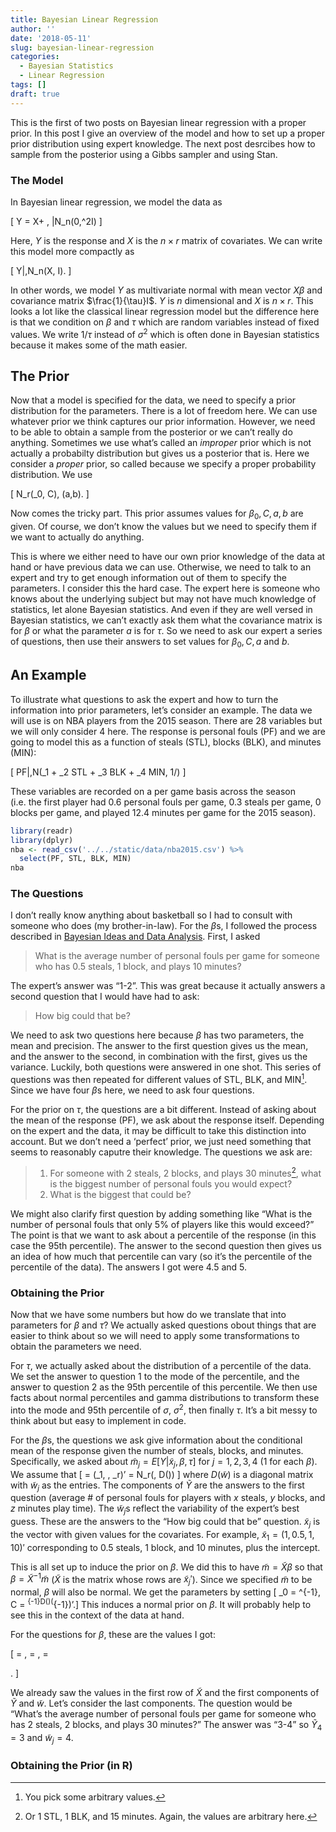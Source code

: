 ```yaml
---
title: Bayesian Linear Regression
author: ''
date: '2018-05-11'
slug: bayesian-linear-regression
categories:
  - Bayesian Statistics
  - Linear Regression
tags: []
draft: true
---
```


This is the first of two posts on Bayesian linear regression with a proper prior. In this post I give an overview of the model and how to set up a proper prior distribution using expert knowledge. The next post desrcibes how to sample from the posterior using a Gibbs sampler and using Stan.

### The Model

In Bayesian linear regression, we model the data as

\[ Y = X\beta + \varepsilon, \hspace{10pt} \varepsilon|\sigma \sim N_n(0,\sigma^2I) \]


Here, $Y$ is the response and $X$ is the $n \times r$ matrix of covariates. We can write this model more compactly as

\[ Y|\beta,\tau \sim N_n\left(X\beta, \frac{1}{\tau} I\right). \]

In other words, we model $Y$ as multivariate normal with mean vector $X\beta$ and covariance matrix $\frac{1}{\tau}I$. $Y$ is $n$ dimensional and $X$ is $n \times r$. This looks a lot like the classical linear regression model but the difference here is that we condition on $\beta$ and $\tau$ which are random variables instead of fixed values. We write $1 / \tau$ instead of $\sigma^2$ which is often done in Bayesian statistics because it makes some of the math easier.


## The Prior

Now that a model is specified for the data, we need to specify a prior distribution for the parameters. There is a lot of freedom here. We can use whatever prior  we think captures our prior information. However, we need to be able to obtain a sample from the posterior or we can't really do anything. Sometimes we use what's called an *improper* prior which is not actually a probabilty distribution but gives us a posterior that is. Here we consider a *proper* prior, so called because we specify a proper probability distribution. We use

\[ \beta \sim N_r(\beta_0, C), \hspace{10pt} \tau \sim \text{Gamma}(a,b). \]

Now comes the tricky part. This prior assumes values for $\beta_0, C, a, b$ are given. Of course, we don't know the values but we need to specify them if we want to actually do anything. 

This is where we either need to have our own prior knowledge of the data at hand or have previous data we can use. Otherwise, we need to talk to an expert and try to get enough information out of them to specify the parameters. I consider this the hard case. The expert here is someone who knows about the underlying subject but may not have much knowledge of statistics, let alone Bayesian statistics. And even if they are well versed in Bayesian statistics, we can't exactly ask them what the covariance matrix is for $\beta$ or what the parameter $a$ is for $\tau$. So we need to ask our expert a series of questions, then use their answers to set values for $\beta_0, C, a$ and $b$.

## An Example

To illustrate what questions to ask the expert and how to turn the information into prior parameters, let's consider an example. The data we will use is on NBA players from the 2015 season. There are 28 variables but we will only consider 4 here. The response is personal fouls (PF) and we are going to model this as a function of steals (STL), blocks (BLK), and minutes (MIN): 

\[ PF|\beta,\tau \sim N(\beta_1 + \beta_2 STL + \beta_3 BLK + \beta_4 MIN, \hspace{5pt} 1/\tau) \]

These variables are recorded on a per game basis across the season (i.e. the first player had 0.6 personal fouls per game, 0.3 steals per game, 0 blocks per game, and played 12.4 minutes per game for the 2015 season).

```r
library(readr)
library(dplyr)
nba <- read_csv('../../static/data/nba2015.csv') %>%
  select(PF, STL, BLK, MIN)
nba
```


### The Questions

I don't really know anything about basketball so I had to consult with someone who does (my brother-in-law). For the $\beta$s, I followed the process described in [Bayesian Ideas and Data Analysis](https://www.amazon.com/Bayesian-Ideas-Data-Analysis-Statisticians/dp/1439803544). First, I asked 

> What is the average number of personal fouls per game for someone who has 0.5 steals, 1 block, and plays 10 minutes?

The expert's answer was "1-2". This was great because it actually answers a second question that I would have had to ask:

> How big could that be?

We need to ask two questions here because $\beta$ has two parameters, the mean and precision. The answer to the first question gives us the mean, and the answer to the second, in combination with the first, gives us the variance. Luckily, both questions were answered in one shot. This series of questions was then repeated for different values of STL, BLK, and MIN[^1]. Since we have four $\beta$s here, we need to ask four questions.

For the prior on $\tau$, the questions are a bit different. Instead of asking about the mean of the response (PF), we ask about the response itself. Depending on the expert and the data, it may be difficult to take this distinction into account. But we don't need a 'perfect' prior, we just need something that seems to reasonably caputre their knowledge. The questions we ask are:

>1. For someone with 2 steals, 2 blocks, and plays 30 minutes[^2], what is the biggest number of personal fouls you would expect?
>2. What is the biggest that could be?

We might also clarify first question by adding something like "What is the number of personal fouls that only 5% of players like this would exceed?" The point is that we want to ask about a percentile of the response (in this case the 95th percentile). The answer to the second question then gives us an idea of how much that percentile can vary (so it's the percentile of the percentile of the data). The answers I got were 4.5 and 5.

### Obtaining the Prior

Now that we have some numbers but how do we translate that into parameters for $\beta$ and $\tau$? We actually asked questions obout things that are easier to think about so we will need to apply some transformations to obtain the parameters we need.

For $\tau$, we actually asked about the distribution of a percentile of the data. We set the answer to question 1 to the mode of the percentile, and the answer to question 2 as the 95th percentile of this percentile. We then use facts about normal percentiles and gamma distributions to transform these into the mode and 95th percentile of $\sigma$, $\sigma^2$, then finally $\tau$. It's a bit messy to think about but easy to implement in code.

For the $\beta$s, the questions we ask give information about the conditional mean of the response given the number of steals, blocks, and minutes. Specifically, we asked about $\tilde{m}_j = E[Y|\tilde{x}_j, \beta, \tau]$ for $j = 1,2,3,4$ (1 for each $\beta$). We assume that
\[ \tilde{m} = (\tilde{m}_1, \ldots, \tilde{m}_r)' = \tilde{m} \sim N_r(\tilde{Y}, D(\tilde{w})) \]
where $D(\tilde{w})$ is a diagonal matrix with $\tilde{w}_j$ as the entries. The components of $\tilde{Y}$ are the answers to the first question (average # of personal fouls for players with $x$ steals, $y$ blocks, and $z$ minutes play time). The $\tilde{w}_j$s reflect the variability of the expert's best guess. These are the answers to the "How big could that be" question. $\tilde{x}_j$ is the vector with given values for the covariates. For example, $\tilde{x}_1 = (1, 0.5, 1, 10)'$ corresponding to 0.5 steals, 1 block, and 10 minutes, plus the intercept.

This is all set up to induce the prior on $\beta$. We did this to have $\tilde{m} = \tilde{X}\beta$ so that $\beta = \tilde{X}^{-1}\tilde{m}$ ($\tilde{X}$ is the matrix whose rows are $\tilde{x}_j'$). Since we specified $\tilde{m}$ to be normal, $\beta$ will also be normal. We get the parameters by setting
\[ \beta_0 = \tilde{X}^{-1}\tilde{Y}, \hspace{10pt} C = \tilde{X}^{-1}D(\tilde{w})\left(\tilde{X}^{-1}\right)'.\]
This induces a normal prior on $\beta$. It will probably help to see this in the context of the data at hand.

For the questions for $\beta$, these are the values I got:

\[ \tilde{X} = \begin{pmatrix}
  1 & 0.5 & 1 & 10 \\
  1 & 1 & 1 & 20 \\
  1 & 1 & 1 & 30 \\
  1 & 2 & 2 & 30 
  \end{pmatrix}, \hspace{5pt}
  \tilde{Y} = \begin{pmatrix} 1 \\ 1.5 \\ 2.5 \\ 3  \end{pmatrix}, \hspace{5pt}
  \tilde{w} = \begin{pmatrix} 2 \\ 2.5 \\ 3.5 \\ 4 \end{pmatrix}. \]

We already saw the values in the first row of $\tilde{X}$ and the first components of $\tilde{Y}$ and $\tilde{w}$. Let's consider the last components. The question would be "What's the average number of personal fouls per game for someone who has 2 steals, 2 blocks, and plays 30 minutes?" The answer was "3-4" so $\tilde{Y}_4 = 3$ and $\tilde{w}_j = 4$.

### Obtaining the Prior (in R)


[^1]: You pick some arbitrary values.
[^2]: Or 1 STL, 1 BLK, and 15 minutes. Again, the values are arbitrary here.




